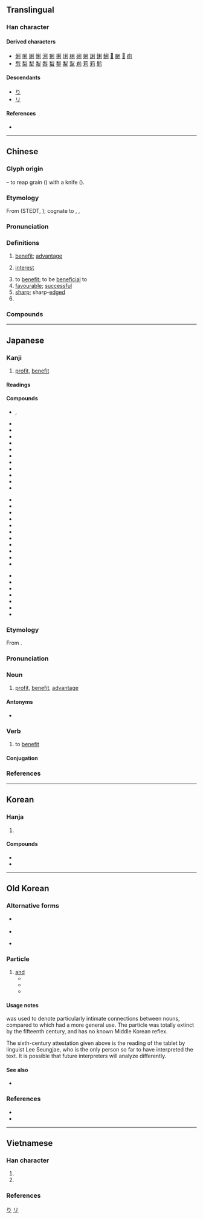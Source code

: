 {{character info}}
==Translingual==
{{stroke order|strokes=7}}

===Han character===
{{Han char|rn=18|rad=刀|as=05|sn=7|four=22900|canj=HDLN|ids=⿰禾刂}}

====Derived characters====
* [[俐]] [[唎]] [[娳]] [[悧]] [[浰]] [[猁]] [[梸]] [[琍]] [[脷]] [[䂰]] [[蜊]] [[誗]] [[鋓]] [[鯏]] [[𥚥]] [[䬆]] [[𢈱]] [[痢]]
* [[悡]] [[梨]] [[犁]] [[㴝]] [[𪏭]] [[䖽]] [[鋫]] [[䱘]] [[䵩]] [[峲]] [[莉]] [[筣]] [[鬁]]

====Descendants====
* [[り]]
* [[リ]]

====References====
* {{Han ref|kx=0138.190|dkj=01932|dj=0313.080|hdz=10329.020|uh=5229|ud=21033|bh=A751|bd=42833}}

[[Category:Han characters from which hiragana were derived|り]]
[[Category:Han characters from which katakana were derived|リ]]

----

==Chinese==
{{zh-forms}}

===Glyph origin===
{{Han etyl}}
{{Han compound|禾|t1=[[grain]]|刀|t2=[[knife]]|ls=ic}} – to reap grain ({{zh-l|*禾}}) with a knife ({{zh-l|*刀}}).

===Etymology===
From {{inh|zh|sit-pro|*ri:t||to reap, scrape, shave, cut, sever}}<!---Is this term an exopassive nominal derivative "what is reaped > harvest > profit" of inherited yet unattested OC *''rit''? & then reverbalized to fill out a lexical gap?---> (STEDT, {{zh-ref|Schuessler, 2007}}); cognate to {{cog|lus|rîit||to scrap with a hoe}}, {{cog|gvr|tr=wriqba|t=to scratch}}, {{cog|my|ရိတ်||to cut, reap, mow shave}}

===Pronunciation===
{{zh-pron
|m=lì
|m-s=
|c=lei6
|c-t=lei5
|g=
|h=pfs=li;gd=li4
|j=
|mb=
|md=lé/lê
|md_note=lê - sense “sharp” only
|mn=lāi/lī
|mn_note=lāi - vernacular; lī - literary
|mn-t=li6/lai7
|w=3li
|x=
|mc=y
|oc=y
|ma=y
|ca=LL-Q9186-Justinrleung-利.wav
|cat=n,v,a
}}

===Definitions===
{{zh-hanzi}}

# [[benefit]]; [[advantage]]
# {{lb|zh|finance}} [[interest]]
# to [[benefit]]; to be [[beneficial]] to
# [[favourable]]; [[successful]]
# [[sharp]]; sharp-[[edge]]d
# {{surname|zh}}

===Compounds===
{{zh-der|利弊|利滾利|利令智昏|利潤|利用|利上滾利|利欲熏心|利益|利誘|利於|利己|利己主義|利鈍|利劍|利刃|利器|便利店:convenience store|利比亞:Libya|利便|利病|利害|利口|利率|利落|利尿|利權|利索|利息|利息率|利嘴|一本萬利|下利|不利|不利市|不利落|不為利誘|不爽利|不知利害|不計利害|乾淨爽利|互利|亞美利加|亨利|亨利七世|亨利五世|亨利八世|亨利方達|亨利福特|亨利魯斯|什一之利|仁言利博|以利亞|伊利亞德|伊利湖|伊利諾州|伯利恆|伽利略|低利|低利率|佛舍利|便利|便利商店|保加利亞|保險利益|修舊利廢|債利|克利夫蘭|兌換利益|兒童福利|兩利|公利|公賣利益|出師不利|分利|利上加利|利亮|利人|利人利己|利他|利他主義|利刀|利口捷給|利喙贍辭|利國福民|利多|利多出盡|利多於弊|利子|利字當頭|利害得失|利害關係|利尿劑|利己妨人|利巴|利市|利市三倍|利弊互見|利弊參半|利弊得失|利快|利息支出|利息收入|利息費用|利慾|利慾薰心|利析秋毫|利樂|利樂包|利源|利潤所得|利物|利物浦|利率政策|利瑪|利瑪竇|利益團體|利益均霑|利益輸送|利祿|利祿薰心|利稅|利空|利空出盡|利藪|利路|利辭|利錢|利鎖名牽|利雅德|利齒兒|剎帝利|功利|功利主義|功利派|功利論|功名利祿|功成利達|加利波里|勝利|勝利投手|勞工福利|勢利|勢利之交|勢利眼|勢利鬼|匈牙利|卡利撒|厄利垂亞|厚利|反專利|取利|右利|吉利|吉利話|名利|名利兼收|名利場|名利奴|名利客|名利雙收|名成利遂|名目利率|名韁利索|名韁利鎖|哈利發|哈利路亞|唯利是圖|唯利是從|唯利是求|唯利是視|單利|單利法|因利乘便|因勢利導|國民福利|圖利|地利|地利之便|地利人和|地盡其利|坐收漁利|堅甲利兵|大吉大利|大發利市|失利|奈及利亞|套利|奧亨利|奧地利|好利|好利忘義|威脅利誘|威逼利誘|嬴利|安和樂利|害人利己|家庭福利|富貴利達|實質利率|寵利|射利|將本求利|專利|專利地圖|專利權|專利法|小利|尖利|尸利|巧言利口|巴伐利亞|巴利|巴利語|巴雷利|布利斯班|平均利潤|年利|年利率|廢物利用|得利|急功近利|惟利是圖|惟利是營|惟利是逐|慶伯利|成敗利鈍|戰利品|投無不利|抗利尿素|抗戰勝利|拆款利率|招財利市|損人利己|損己利物|散利|文殊師利|既得利益|昧心取利|普利龍|普通利息|智利|智利硝石|暴利|月利|月利率|有利|有利可圖|有害無利|本利|本利比|本大利寬|本小利微|李廣利|榷利|樂利|機利|權利|權利法案|權利金|殉利|殖利|殷民阜利|殺一利百|比利時|毛利|毛利人|毫末之利|水利|水利專家|水利局|水利工程|水利樞紐|水利權|水利資源|求名奪利|求名求利|沒查沒利|沙利文|油加利|法利賽人|法德利|波提且利|流利|流年不利|浚利|浮利|浮名薄利|浮名虛利|淡於名利|淡泊名利|淨利|滾利|漁人之利|漁人得利|漁利|漁翁之利|漁翁得利|澳大利亞|濟人利物|無利可圖|無往不利|燒利市|營利|營利稅|營業利益|爭名奪利|爭名競利|爭名逐利|爭權奪利|爭權攘利|爽利|牌告利率|牟利|特利可得|犀利|獲利|獲利倍蓰|獲利率|玻利維亞|現金股利|瑪利亞|生利|發利市|白利尼|百世之利|盈利|盛衰利害|眉睫之利|短視近利|礱淬利器|社會福利|福利|福利國家|福利指標|福利社|福利社會|私利|秣馬利兵|稅利|競利|節節勝利|節節失利|籠利|紅利|純利|索利|索馬利亞|細利|經濟利潤|綦谿利跂|羊羔利|美利|義大利|義大利獎|義大利菜|老人福利|老年福利|耒耨之利|聖馬利諾|股利|股息股利|股票股利|能牙利爪|自利|自然利率|自私自利|與民爭利|興利|興利剔弊|興利除害|興利除弊|舍利|舍利塔|舍利子|舍利弗|船堅炮利|花利|葛利納|蒙古利亞|蒙哥馬利|蒙臺梭利|薄利|薄利多銷|蘇利南|蝸利蠅名|蝸名蠅利|蠅利蝸名|蠅名蝸利|蠅頭小利|蠅頭微利|複利|複利法|複利計算|西伯利亞|西利西亞|見利忘義|見利思義|規利|謀利|豐功厚利|貨利|貪名圖利|貪名逐利|貪榮慕利|賈利|賣國求利|贏利|赫丘利斯|趕勢利|趨利|趨利避害|輕利|辯口利舌|辯口利辭|農田水利|逆耳利行|逐利爭名|連本帶利|違利赴名|違害就利|邀名射利|邊際利益|重利|重利盤剝|銛利|銳利|鋒利|錐刀之利|阿利安人|阿利曼|除患興利|雅利安|零利|順利|頻頻失利|餘利|馬利|馬利亞|馬利諾會|高利|高利貸|鮑凱利尼|麻利|監利|氟利昂|無利|利川|保利|加利利|加利利海|利津|靈利|無本生利|薩利吉勒干南庫勒}}

{{zh-cat|Intermediate}}

----

==Japanese==

===Kanji===
{{ja-kanji|grade=4|rs=刀05}}

# [[profit]], [[benefit]]

====Readings====
{{ja-readings
|goon=り
|kanon=り
|kun=き-く, よ-い, するど-い, と-し
}}

====Compounds====
{{top3}}
* {{ja-r|砂%利|じゃ%り|[[gravel]]; [[child]]}}, {{ja-r|砂%利|ざ%り|[[gravel]]}}
* {{ja-r|利%益|り%えき}}
* {{ja-r|利%害|り%がい}}
* {{ja-r|利%権|り%けん}}
* {{ja-r|利%己|り%こ}}
* {{ja-r|利%口|り%こう}}
* {{ja-r|利%子|り%し|[[interest]]}}
* {{ja-r|利%鞘|り%ざや|[[profit margin]]}}
* {{ja-r|利%息|り%そく|[[interest]]}}
* {{ja-r|利%発|り%はつ}}
* {{ja-r|利%便|り%べん}}
* {{ja-r|利%便%性|り%べん%せい}}
{{mid3}}
* {{ja-r|利%用%者|り%よう%しゃ}}
* {{ja-r|利%用|り%よう}}
* {{ja-r|利%率|り%りつ|[[interest rate]]}}
* {{ja-r|営%利|えい%り}}
* {{ja-r|鋭%利|えい%り}}
* {{ja-r|元%利|がん%り}}
* {{ja-r|権%利|けん%り}}
* {{ja-r|功%利|こう%り}}
* {{ja-r|功%利%的|こう%り%てき}}
* {{ja-r|功%利%主%義|こう%り%しゅ%ぎ}}
* {{ja-r|高%利|こう%り}}
{{mid3}}
* {{ja-r|高%利%貸し|こう%り%がし}}
* {{ja-r|犀%利|さい%り}}
* {{ja-r|薄%利|はく%り}}
* {{ja-r|福%利|ふく%り}}
* {{ja-r|複%利|ふく%り}}
* {{ja-r|暴%利|ぼう%り}}
* {{ja-r|利%尻%島|^り%しり%-とう}}
{{bottom}}

===Etymology===
{{ja-kanjitab|り|yomi=o}}
From {{bor|sort=り|ja|ltc|-}} {{m|zh|利|tr=lij<sup>H</sup>||profit}}.

===Pronunciation===
{{ja-pron|yomi=o|り|acc=1|acc_ref=DJR,NHK}}

===Noun===
{{ja-noun|り}}

# [[profit]], [[benefit]], [[advantage]]

====Antonyms====
* {{ja-r|害|がい|gloss=[[damage]]}}

===Verb===
{{ja-verb-suru|り}}

# to [[benefit]]

====Conjugation====
{{ja-suru|り}}

===References===
<references/>

----

==Korean==

===Hanja===
{{ko-hanja|[[이롭다|이로울]]|리||이}}

# {{hanja form of|리|[[benefit]]}}

====Compounds====
* {{ko-l|복리|[[welfare]]|福利}}
* {{ko-l|이율|[[interest rate]]|利率}}

----

==Old Korean==

===Alternative forms===
* {{l|oko|刂|tr=*-i}} {{q|''[[w:gugyeol|gugyeol]]'' abbreviation}}
* {{l|oko|伊|tr=*-i}}
* {{l|oko|次|tr=*-i}} {{q|semantically adapted phonogram, potential variant}}

===Particle===
{{head|oko|particle|tr=*-i}}

# [[and]] {{lb|ko|connecting particle for nouns}}
#* {{quote-book|oko|year=mid-6th century|title=Wooden Tablet #221 from Seongsan Sanseong, Haman|text=人'''次'''人嗚|t=many people [lit. people '''and''' people] lamented}}
#* {{quote-book|oko|year=c. 965|author={{w2|ko|균여|均如|tr=Gyunyeo}}|chapter={{w2|ko|수희공덕가|隨喜功德歌|tr=Suhuigongdeok-ga}}|title={{w2|ko|均如傳|均如傳|tr=Gyunyeo-jeon}}|trans-title={{w|Gyunyeo-jeon|Works of Gyunyeo}}|text=佛'''伊'''衆生毛叱所只|t=so that there is no [more] "Buddha '''and''' the sentient beings"}}
#* {{quote-book|oko|year=10th century|title=Interpretive ''jeomto {{w|gugyeol}}'' glosses to Volume 20 of the Jinbon {{w|Avatamsaka Sutra}}|text=一切諸佛<sup>'''刂'''</sup>菩薩|t=Each and every Buddha '''and''' [[w:bodhisattva|bodhisattva]]}}

====Usage notes====
{{l|oko|利|tr=*-i}} was used to denote particularly intimate connections between nouns, compared to {{l|oko|果|tr=*-kwa}} which had a more general use. The particle was totally extinct by the fifteenth century, and has no known Middle Korean reflex.

The sixth-century attestation given above is the reading of the tablet by linguist Lee Seungjae, who is the only person so far to have interpreted the text. It is possible that future interpreters will analyze {{l|oko|次}} differently.

====See also====
* {{l|oko|果|tr=*-kwa|t=and; with|pos=comitative case marker}}

===References===
* {{cite-journal|author=박진호 (Bak Jin-ho)|title=Hyangga haedok-gwa gugeo munbeopsa|script-title=ko:향가 해독과 국어 문법사|trans-title=''Hyangga'' interpretations and the history of Korean grammar|year=2007|journal=Gugeohak|volume=51|pages=313–338}}
* {{cite book|author=이승재 (Lee Seungjae) |year=2017 |title=Mokgan-e girokdoen Godae Han'gugeo|script-title=ko:木簡에 기록된 古代 韓國語|trans-title=The Old Korean Language Inscribed on Wooden Tablets)|publisher=Ilchogak |isbn=978-89-337-0736-4}}

----

==Vietnamese==

===Han character===
{{vi-readings|rs=刀05
|hanviet=lợi-tdcndg;tdcntd;gdhn
|phienthiet=
|nom=lời-tdcndg;tdcntd;gdhn;btcn, lợi-tdcndg;tdcntd;gdhn, rời-tdcndg;tdcntd, rơi-tdcndg, ráy-tdcndg, lì-gdhn
}}

# {{han tu form of|lợi|[[profit]]}}
# {{Nom form of|lời|[[profit]]; [[interest]]}}

===References===
<references/>